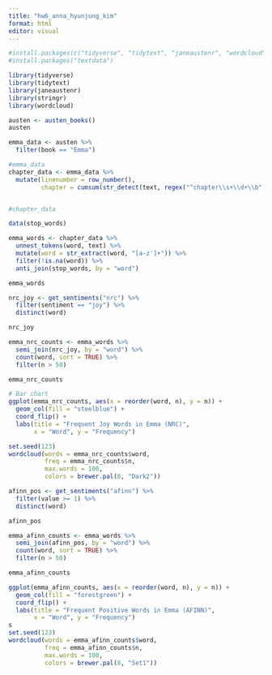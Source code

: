 ```yaml
---
title: "hw6_anna_hyunjung_kim"
format: html
editor: visual
---
```


```r
#install.packages(c("tidyverse", "tidytext", "janeaustenr", "wordcloud", "stringr"))
#install.packages("textdata")

library(tidyverse)
library(tidytext)   
library(janeaustenr) 
library(stringr)
library(wordcloud)  
```

```r
austen <- austen_books()
austen

```

```r
emma_data <- austen %>%
  filter(book == "Emma")

#emma_data
chapter_data <- emma_data %>% 
  mutate(linenumber = row_number(),
         chapter = cumsum(str_detect(text, regex("^chapter\\s+\\d+\\b"))))


#chapter_data
```

```r
data(stop_words) 

emma_words <- chapter_data %>%
  unnest_tokens(word, text) %>% 
  mutate(word = str_extract(word, "[a-z']+")) %>%  
  filter(!is.na(word)) %>% 
  anti_join(stop_words, by = "word") 

emma_words
```

```r
nrc_joy <- get_sentiments("nrc") %>%
  filter(sentiment == "joy") %>%
  distinct(word)

nrc_joy

emma_nrc_counts <- emma_words %>%
  semi_join(nrc_joy, by = "word") %>%
  count(word, sort = TRUE) %>%
  filter(n > 50)

emma_nrc_counts 
```

```r
# Bar chart
ggplot(emma_nrc_counts, aes(x = reorder(word, n), y = n)) +
  geom_col(fill = "steelblue") +
  coord_flip() +
  labs(title = "Frequent Joy Words in Emma (NRC)",
       x = "Word", y = "Frequency")
```

```r
set.seed(123)
wordcloud(words = emma_nrc_counts$word,
          freq = emma_nrc_counts$n,
          max.words = 100,
          colors = brewer.pal(8, "Dark2"))
```

```r
afinn_pos <- get_sentiments("afinn") %>%
  filter(value >= 1) %>%
  distinct(word)

afinn_pos 
```

```r

emma_afinn_counts <- emma_words %>%
  semi_join(afinn_pos, by = "word") %>%
  count(word, sort = TRUE) %>%
  filter(n > 50)

emma_afinn_counts
```

```r
ggplot(emma_afinn_counts, aes(x = reorder(word, n), y = n)) +
  geom_col(fill = "forestgreen") +
  coord_flip() +
  labs(title = "Frequent Positive Words in Emma (AFINN)",
       x = "Word", y = "Frequency")
s
set.seed(123)
wordcloud(words = emma_afinn_counts$word,
          freq = emma_afinn_counts$n,
          max.words = 100,
          colors = brewer.pal(8, "Set1"))
```
